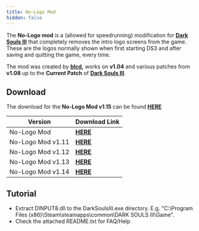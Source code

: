 ```yaml
---
title: No-Logo Mod
hidden: false
---
```


The **No-Logo mod** is a (allowed for speedrunning) modification for [**Dark Souls III**](/darksouls3) that completely removes the intro logo screens from the game. These are the logos normally shown when first starting DS3 and after saving and quitting the game, every time.

The mod was created by [**blcd**](https://github.com/bladecoding/DarkSouls3RemoveIntroScreens)**,** works on **v1.04** and various patches from **v1.08** up to the **Current Patch** of [**Dark Souls III**](/darksouls3).

## Download

The download for the **No-Logo Mod v1.15** can be found [**HERE**](https://github.com/bladecoding/DarkSouls3RemoveIntroScreens/releases/download/v1.15b/DS3NoLogoMod_v1.15b.zip)

| Version | Download Link |
|---------|--------------|
| No-Logo Mod | [**HERE**](https://github.com/bladecoding/DarkSouls3RemoveIntroScreens/releases/download/v1.10/DS3NoLogoMod.zip) |
| No-Logo Mod v1.11 | [**HERE**](https://github.com/bladecoding/DarkSouls3RemoveIntroScreens/releases/download/v1.11/DS3NoLogoMod_v1.11.zip) |
| No-Logo Mod v1.12 | [**HERE**](https://github.com/bladecoding/DarkSouls3RemoveIntroScreens/releases/download/v1.12/DS3NoLogoMod_v1.12.zip) |
| No-Logo Mod v1.13 | [**HERE**](https://github.com/bladecoding/DarkSouls3RemoveIntroScreens/releases/download/v1.13/DS3NoLogoMod_v1.13.zip) |
| No-Logo Mod v1.14 | [**HERE**](https://dropbox.com/s/b6z1cqhwy4j25m0/DINPUT8.DLL?dl=1) |

## Tutorial

- Extract DINPUT8.dll to the DarkSoulsIII.exe directory. E.g. "C:\Program Files (x86)\Steam\steamapps\common\DARK SOULS III\Game".
- Check the attached README.txt for FAQ/Help
